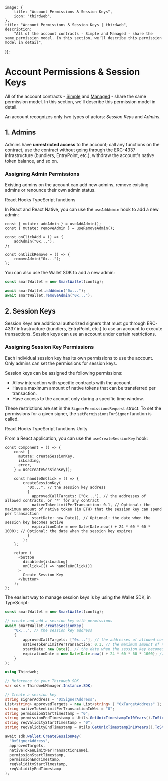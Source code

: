 
	image: {
		title: "Account Permissions & Session Keys",
		icon: "thirdweb",
	},
	title: "Account Permissions & Session Keys | thirdweb",
	description:
		"All of the account contracts - Simple and Managed - share the same permission model. In this section, we'll describe this permission model in detail",
});

# Account Permissions & Session Keys

<V4SDKbanner />

All of the account contracts - [Simple](https://thirdweb.com/thirdweb.eth/AccountFactory) and [Managed](https://thirdweb.com/thirdweb.eth/ManagedAccountFactory) - share the same permission model. In this section, we'll describe this permission model in detail.

An account recognizes only two types of actors: _Session Keys_ and _Admins_.

## 1. Admins

Admins have **unrestricted access** to the account; call any functions on the contract, use the contract without going through the ERC-4337 infrastructure (bundlers, EntryPoint, etc.), withdraw the account's native token balance, and so on.

### Assigning Admin Permissions

Existing admins on the account can add new admins, remove existing admins or renounce their own admin status.

<Tabs defaultValue="react">

<TabsList>
	<TabsTrigger value="react">React Hooks</TabsTrigger>
	<TabsTrigger value="typescript">TypeScript functions</TabsTrigger>
</TabsList>

<TabsContent value="react">

In React and React Native, you can use the `useAddAdmin` hook to add a new admin:

```tsx
const { mutate: addAdmin } = useAddAdmin();
const { mutate: removeAdmin } = useRemoveAdmin();

const onClickAdd = () => {
	addAdmin("0x...");
};

const onClickRemove = () => {
	removeAdmin("0x...");
};
```

</TabsContent>
<TabsContent value="typescript">

You can also use the Wallet SDK to add a new admin:

```typescript
const smartWallet = new SmartWallet(config);

await smartWallet.addAdmin("0x...");
await smartWallet.removeAdmin("0x...");
```

</TabsContent>
</Tabs>

## 2. Session Keys

Session Keys are additional authorized signers that must go through ERC-4337 infrastructure (bundlers, EntryPoint, etc.) to use an account to execute transactions. Session keys can use an account under certain restrictions.

### Assigning Session Key Permissions

Each individual session key has its own permissions to use the account. Only admins can set the permissions for session keys.

Session keys can be assigned the following permissions:

- Allow interaction with specific contracts with the account.
- Have a maximum amount of native tokens that can be transferred per transaction.
- Have access to the account only during a specific time window.

These restrictions are set in the `SignerPermissionsRequest` struct.
To set the permissions for a given signer, the `setPermissionsForSigner` function is called.

<Tabs defaultValue="react">

<TabsList>
	<TabsTrigger value="react">React Hooks</TabsTrigger>
	<TabsTrigger value="typescript">TypeScript functions</TabsTrigger>
	<TabsTrigger value="unity">Unity</TabsTrigger>
</TabsList>

  <TabsContent value="react">

From a React application, you can use the `useCreateSessionKey` hook:

```tsx
const Component = () => {
    const {
      mutate: createSessionKey,
      isLoading,
      error,
    } = useCreateSessionKey();

    const handleOnClick = () => {
	    createSessionKey(
          "0x...", // the session key address
          {
            approvedCallTargets: ["0x..."], // the addresses of allowed contracts, or '*' for any contract
            nativeTokenLimitPerTransaction: 0.1, // Optional: the maximum amount of native token (in ETH) that the session key can spend per transaction
            startDate: new Date(), // Optional: the date when the session key becomes active
            expirationDate = new Date(Date.now() + 24 * 60 * 60 * 1000); // Optional: the date when the session key expires
          }
        );
    };

    return (
      <button
        disabled={isLoading}
        onClick={() => handleOnClick()}
      >
        Create Session Key
      </button>
    );
};
```

</TabsContent>

<TabsContent value="typescript">

The easiest way to manage session keys is by using the Wallet SDK, in TypeScript:

```ts
const smartWallet = new SmartWallet(config);

// create and add a session key with permissions
await smartWallet.createSessionKey(
    "0x...", // the session key address
    {
        approvedCallTargets: ["0x..."], // the addresses of allowed contracts, or '*' for any contract
        nativeTokenLimitPerTransaction: 0.1, // the maximum amount of native token (in ETH) that the session key can spend per transaction
        startDate: new Date(), // the date when the session key becomes active
        expirationDate = new Date(Date.now() + 24 * 60 * 60 * 1000); // the date when the session key expires
    }
);
```

</TabsContent>
<TabsContent value="unity">

```csharp
using Thirdweb;

// Reference to your Thirdweb SDK
var sdk = ThirdwebManager.Instance.SDK;

// Create a session key
string signerAddress = "0xSignerAddress";
List<string> approvedTargets = new List<string> { "0xTargetAddress" };
string nativeTokenLimitPerTransactionInWei = "0";
string permissionStartTimestamp = "0";
string permissionEndTimestamp = Utils.GetUnixTimestampIn10Years().ToString();
string reqValidityStartTimestamp = "0";
string reqValidityEndTimestamp = Utils.GetUnixTimestampIn10Years().ToString();

await sdk.wallet.CreateSessionKey(
  "0xSignerAddress",
  approvedTargets,
  nativeTokenLimitPerTransactionInWei,
  permissionStartTimestamp,
  permissionEndTimestamp,
  reqValidityStartTimestamp,
  reqValidityEndTimestamp
);

```

</TabsContent>
</Tabs>
